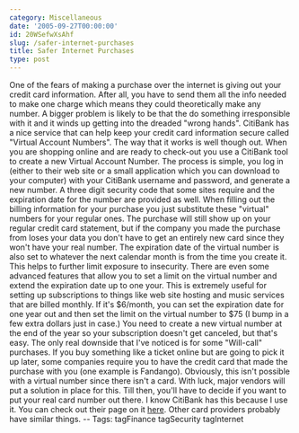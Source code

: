 ```yaml
---
category: Miscellaneous
date: '2005-09-27T00:00:00'
id: 20WSefwXsAhf
slug: /safer-internet-purchases
title: Safer Internet Purchases
type: post
---
```


One of the fears of making a purchase over the internet is giving
out your credit card information. After all, you have to send them
all the info needed to make one charge which means they could
theoretically make any number. A bigger problem is likely to be
that the do something irresponsible with it and it winds up getting
into the dreaded "wrong hands". CitiBank has a nice service that
can help keep your credit card information secure called "Virtual
Account Numbers". The way that it works is well though out. When
you are shopping online and are ready to check-out you use a
CitiBank tool to create a new Virtual Account Number. The process
is simple, you log in (either to their web site or a small
application which you can download to your computer) with your
CitiBank username and password, and generate a new number. A three
digit security code that some sites require and the expiration date
for the number are provided as well. When filling out the billing
information for your purchase you just substitute these "virtual"
numbers for your regular ones. The purchase will still show up on
your regular credit card statement, but if the company you made the
purchase from loses your data you don't have to get an entirely new
card since they won't have your real number. The expiration date of
the virtual number is also set to whatever the next calendar month
is from the time you create it. This helps to further limit
exposure to insecurity. There are even some advanced features that
allow you to set a limit on the virtual number and extend the
expiration date up to one your. This is extremely useful for
setting up subscriptions to things like web site hosting and music
services that are billed monthly. If it's $6/month, you can set the
expiration date for one year out and then set the limit on the
virtual number to $75 (I bump in a few extra dollars just in case.)
You need to create a new virtual number at the end of the year so
your subscription doesn't get canceled, but that's easy. The only
real downside that I've noticed is for some "Will-call" purchases.
If you buy something like a ticket online but are going to pick it
up later, some companies require you to have the credit card that
made the purchase with you (one example is Fandango). Obviously,
this isn't possible with a virtual number since there isn't a card.
With luck, major vendors will put a solution in place for this.
Till then, you'll have to decide if you want to put your real card
number out there. I know CitiBank has this because I use it. You
can check out their page on it
[here](http://www.citibank.com/us/cards/tour/cb/shp_van.htm). Other
card providers probably have similar things. -- Tags: tagFinance
tagSecurity tagInternet